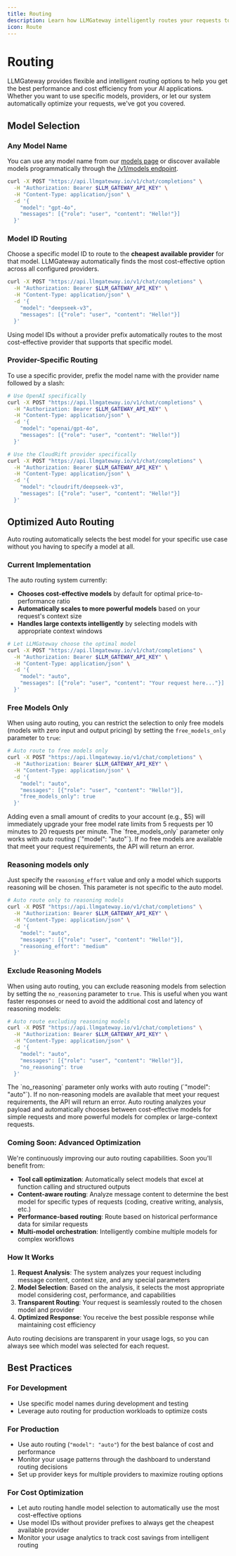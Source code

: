 ```yaml
---
title: Routing
description: Learn how LLMGateway intelligently routes your requests to the best available models and providers.
icon: Route
---
```



# Routing

LLMGateway provides flexible and intelligent routing options to help you get the best performance and cost efficiency from your AI applications. Whether you want to use specific models, providers, or let our system automatically optimize your requests, we've got you covered.

## Model Selection

### Any Model Name

You can use any model name from our [models page](https://llmgateway.io/models) or discover available models programmatically through the [/v1/models endpoint](/v1_models).

```bash
curl -X POST "https://api.llmgateway.io/v1/chat/completions" \
  -H "Authorization: Bearer $LLM_GATEWAY_API_KEY" \
  -H "Content-Type: application/json" \
  -d '{
    "model": "gpt-4o",
    "messages": [{"role": "user", "content": "Hello!"}]
  }'
```

### Model ID Routing

Choose a specific model ID to route to the **cheapest available provider** for that model. LLMGateway automatically finds the most cost-effective option across all configured providers.

```bash
curl -X POST "https://api.llmgateway.io/v1/chat/completions" \
  -H "Authorization: Bearer $LLM_GATEWAY_API_KEY" \
  -H "Content-Type: application/json" \
  -d '{
    "model": "deepseek-v3",
    "messages": [{"role": "user", "content": "Hello!"}]
  }'
```

<Callout type="info">
	Using model IDs without a provider prefix automatically routes to the most
	cost-effective provider that supports that specific model.
</Callout>

### Provider-Specific Routing

To use a specific provider, prefix the model name with the provider name followed by a slash:

```bash
# Use OpenAI specifically
curl -X POST "https://api.llmgateway.io/v1/chat/completions" \
  -H "Authorization: Bearer $LLM_GATEWAY_API_KEY" \
  -H "Content-Type: application/json" \
  -d '{
    "model": "openai/gpt-4o",
    "messages": [{"role": "user", "content": "Hello!"}]
  }'

# Use the CloudRift provider specifically
curl -X POST "https://api.llmgateway.io/v1/chat/completions" \
  -H "Authorization: Bearer $LLM_GATEWAY_API_KEY" \
  -H "Content-Type: application/json" \
  -d '{
    "model": "cloudrift/deepseek-v3",
    "messages": [{"role": "user", "content": "Hello!"}]
  }'
```

## Optimized Auto Routing

Auto routing automatically selects the best model for your specific use case without you having to specify a model at all.

### Current Implementation

The auto routing system currently:

- **Chooses cost-effective models** by default for optimal price-to-performance ratio
- **Automatically scales to more powerful models** based on your request's context size
- **Handles large contexts intelligently** by selecting models with appropriate context windows

```bash
# Let LLMGateway choose the optimal model
curl -X POST "https://api.llmgateway.io/v1/chat/completions" \
  -H "Authorization: Bearer $LLM_GATEWAY_API_KEY" \
  -H "Content-Type: application/json" \
  -d '{
    "model": "auto",
    "messages": [{"role": "user", "content": "Your request here..."}]
  }'
```

### Free Models Only

When using auto routing, you can restrict the selection to only free models (models with zero input and output pricing) by setting the `free_models_only` parameter to `true`:

```bash
# Auto route to free models only
curl -X POST "https://api.llmgateway.io/v1/chat/completions" \
  -H "Authorization: Bearer $LLM_GATEWAY_API_KEY" \
  -H "Content-Type: application/json" \
  -d '{
    "model": "auto",
    "messages": [{"role": "user", "content": "Hello!"}],
    "free_models_only": true
  }'
```

<Callout type="success">
	Adding even a small amount of credits to your account (e.g., $5) will
	immediately upgrade your free model rate limits from 5 requests per 10 minutes
	to 20 requests per minute.
</Callout>

<Callout type="info">
	The `free_models_only` parameter only works with auto routing (`"model":
	"auto"`). If no free models are available that meet your request requirements,
	the API will return an error.
</Callout>

### Reasoning models only

Just specify the `reasoning_effort` value and only a model which supports reasoning will be chosen. This parameter is not specific to the auto model.

```bash
# Auto route only to reasoning models
curl -X POST "https://api.llmgateway.io/v1/chat/completions" \
  -H "Authorization: Bearer $LLM_GATEWAY_API_KEY" \
  -H "Content-Type: application/json" \
  -d '{
    "model": "auto",
    "messages": [{"role": "user", "content": "Hello!"}],
    "reasoning_effort": "medium"
  }'
```

### Exclude Reasoning Models

When using auto routing, you can exclude reasoning models from selection by setting the `no_reasoning` parameter to `true`. This is useful when you want faster responses or need to avoid the additional cost and latency of reasoning models:

```bash
# Auto route excluding reasoning models
curl -X POST "https://api.llmgateway.io/v1/chat/completions" \
  -H "Authorization: Bearer $LLM_GATEWAY_API_KEY" \
  -H "Content-Type: application/json" \
  -d '{
    "model": "auto",
    "messages": [{"role": "user", "content": "Hello!"}],
    "no_reasoning": true
  }'
```

<Callout type="info">
	The `no_reasoning` parameter only works with auto routing (`"model": "auto"`).
	If no non-reasoning models are available that meet your request requirements,
	the API will return an error.
</Callout>

<Callout type="success">
	Auto routing analyzes your payload and automatically chooses between
	cost-effective models for simple requests and more powerful models for complex
	or large-context requests.
</Callout>

### Coming Soon: Advanced Optimization

We're continuously improving our auto routing capabilities. Soon you'll benefit from:

- **Tool call optimization**: Automatically select models that excel at function calling and structured outputs
- **Content-aware routing**: Analyze message content to determine the best model for specific types of requests (coding, creative writing, analysis, etc.)
- **Performance-based routing**: Route based on historical performance data for similar requests
- **Multi-model orchestration**: Intelligently combine multiple models for complex workflows

### How It Works

1. **Request Analysis**: The system analyzes your request including message content, context size, and any special parameters
2. **Model Selection**: Based on the analysis, it selects the most appropriate model considering cost, performance, and capabilities
3. **Transparent Routing**: Your request is seamlessly routed to the chosen model and provider
4. **Optimized Response**: You receive the best possible response while maintaining cost efficiency

<Callout type="info">
	Auto routing decisions are transparent in your usage logs, so you can always
	see which model was selected for each request.
</Callout>

## Best Practices

### For Development

- Use specific model names during development and testing
- Leverage auto routing for production workloads to optimize costs

### For Production

- Use auto routing (`"model": "auto"`) for the best balance of cost and performance
- Monitor your usage patterns through the dashboard to understand routing decisions
- Set up provider keys for multiple providers to maximize routing options

### For Cost Optimization

- Let auto routing handle model selection to automatically use the most cost-effective options
- Use model IDs without provider prefixes to always get the cheapest available provider
- Monitor your usage analytics to track cost savings from intelligent routing
